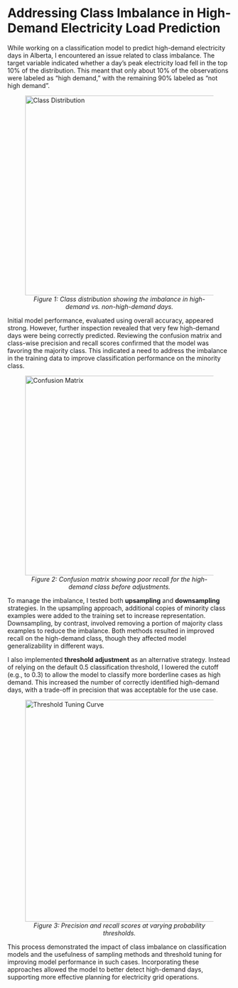 # Addressing Class Imbalance in High-Demand Electricity Load Prediction

While working on a classification model to predict high-demand electricity days in Alberta, I encountered an issue related to class imbalance. The target variable indicated whether a day’s peak electricity load fell in the top 10% of the distribution. This meant that only about 10% of the observations were labeled as "high demand," with the remaining 90% labeled as "not high demand".

<figure>
  <img src="assets/images/class_distribution.png" alt="Class Distribution" width="450" style="display: block; margin: auto;">
  <figcaption style="text-align: center;"><em>Figure 1: Class distribution showing the imbalance in high-demand vs. non-high-demand days.</em></figcaption>
</figure>

Initial model performance, evaluated using overall accuracy, appeared strong. However, further inspection revealed that very few high-demand days were being correctly predicted. Reviewing the confusion matrix and class-wise precision and recall scores confirmed that the model was favoring the majority class. This indicated a need to address the imbalance in the training data to improve classification performance on the minority class.

<figure>
  <img src="assets/images/confusion_matrix.png" alt="Confusion Matrix" width="450" style="display: block; margin: auto;">
  <figcaption style="text-align: center;"><em>Figure 2: Confusion matrix showing poor recall for the high-demand class before adjustments.</em></figcaption>
</figure>

To manage the imbalance, I tested both **upsampling** and **downsampling** strategies. In the upsampling approach, additional copies of minority class examples were added to the training set to increase representation. Downsampling, by contrast, involved removing a portion of majority class examples to reduce the imbalance. Both methods resulted in improved recall on the high-demand class, though they affected model generalizability in different ways.

I also implemented **threshold adjustment** as an alternative strategy. Instead of relying on the default 0.5 classification threshold, I lowered the cutoff (e.g., to 0.3) to allow the model to classify more borderline cases as high demand. This increased the number of correctly identified high-demand days, with a trade-off in precision that was acceptable for the use case.

<figure>
  <img src="assets/images/threshold_tuning.png" alt="Threshold Tuning Curve" width="500" style="display: block; margin: auto;">
  <figcaption style="text-align: center;"><em>Figure 3: Precision and recall scores at varying probability thresholds.</em></figcaption>
</figure>

This process demonstrated the impact of class imbalance on classification models and the usefulness of sampling methods and threshold tuning for improving model performance in such cases. Incorporating these approaches allowed the model to better detect high-demand days, supporting more effective planning for electricity grid operations.

